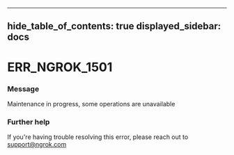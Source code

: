 

---
hide_table_of_contents: true
displayed_sidebar: docs
---


# ERR_NGROK_1501

### Message
Maintenance in progress, some operations are unavailable

<ErrorDetails error="err_ngrok_1501" />



### Further help
If you're having trouble resolving this error, please reach out to [support@ngrok.com](mailto:support@ngrok.com?subject=Help%20with%20ERR_NGROK_1501)

